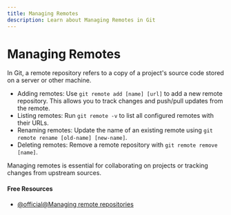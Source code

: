 ```yaml
---
title: Managing Remotes
description: Learn about Managing Remotes in Git
---
```


# Managing Remotes

In Git, a remote repository refers to a copy of a project's source code stored on a server or other machine.

- Adding remotes: Use `git remote add [name] [url]` to add a new remote repository. This allows you to track changes and push/pull updates from the remote.
- Listing remotes: Run `git remote -v` to list all configured remotes with their URLs.
- Renaming remotes: Update the name of an existing remote using `git remote rename [old-name] [new-name]`.
- Deleting remotes: Remove a remote repository with `git remote remove [name]`.

Managing remotes is essential for collaborating on projects or tracking changes from upstream sources.

#### Free Resources

- [@official@Managing remote repositories](https://docs.github.com/en/get-started/getting-started-with-git/managing-remote-repositories)

<Outlet path="2-git-basics/commands/managing-remotes" />
